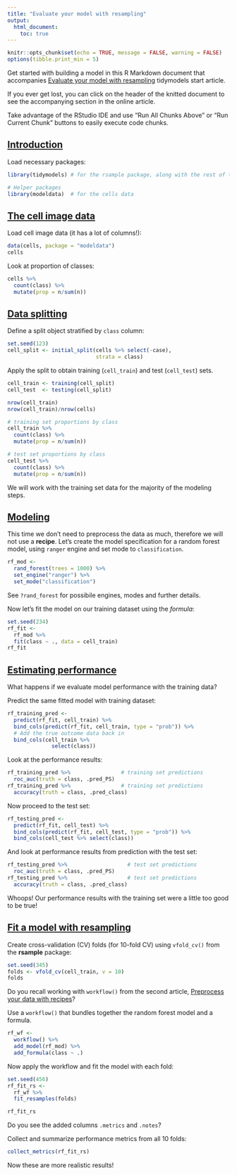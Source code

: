 ```yaml
---
title: "Evaluate your model with resampling"
output: 
  html_document:
    toc: true
---
```


```r
knitr::opts_chunk$set(echo = TRUE, message = FALSE, warning = FALSE)
options(tibble.print_min = 5)
```

Get started with building a model in this R Markdown document that accompanies [Evaluate your model with resampling](https://www.tidymodels.org/start/resampling) tidymodels start article.

If you ever get lost, you can click on the header of the knitted document to see the accompanying section in the online article.

Take advantage of the RStudio IDE and use "Run All Chunks Above" or "Run Current Chunk" buttons to easily execute code chunks.

## [Introduction](https://www.tidymodels.org/start/resampling/#intro)

Load necessary packages:

```r
library(tidymodels) # for the rsample package, along with the rest of tidymodels

# Helper packages
library(modeldata)  # for the cells data
```

## [The cell image data](https://www.tidymodels.org/start/resampling/#data)

Load cell image data (it has a lot of columns!):

```r
data(cells, package = "modeldata")
cells
```

Look at proportion of classes:

```r
cells %>% 
  count(class) %>% 
  mutate(prop = n/sum(n))
```


## [Data splitting](https://www.tidymodels.org/start/resampling/#data-split)

Define a split object stratified by `class` column:

```r
set.seed(123)
cell_split <- initial_split(cells %>% select(-case), 
                            strata = class)
```

Apply the split to obtain training (`cell_train`) and test (`cell_test`) sets.

```r
cell_train <- training(cell_split)
cell_test  <- testing(cell_split)

nrow(cell_train)
nrow(cell_train)/nrow(cells)

# training set proportions by class
cell_train %>% 
  count(class) %>% 
  mutate(prop = n/sum(n))

# test set proportions by class
cell_test %>% 
  count(class) %>% 
  mutate(prop = n/sum(n))
```

We will work with the training set data for the majority of the modeling steps.

## [Modeling](https://www.tidymodels.org/start/resampling/#modeling)

This time we don't need to preprocess the data as much, therefore we will not use a **recipe**.
Let's create the model specification for a random forest model, using `ranger` engine and set mode to `classification`.

```r
rf_mod <- 
  rand_forest(trees = 1000) %>% 
  set_engine("ranger") %>% 
  set_mode("classification")
```

See `?rand_forest` for possibile engines, modes and further details.   

Now let's fit the model on our training dataset using the *formula*:

```r
set.seed(234)
rf_fit <- 
  rf_mod %>% 
  fit(class ~ ., data = cell_train)
rf_fit
```

## [Estimating performance](https://www.tidymodels.org/start/resampling/#performance)

What happens if we evaluate model performance with the training data?

Predict the same fitted model with training dataset:

```r
rf_training_pred <- 
  predict(rf_fit, cell_train) %>% 
  bind_cols(predict(rf_fit, cell_train, type = "prob")) %>% 
  # Add the true outcome data back in
  bind_cols(cell_train %>% 
              select(class))
```

Look at the performance results:

```r
rf_training_pred %>%                # training set predictions
  roc_auc(truth = class, .pred_PS)
rf_training_pred %>%                # training set predictions
  accuracy(truth = class, .pred_class)
```

Now proceed to the test set:

```r
rf_testing_pred <- 
  predict(rf_fit, cell_test) %>% 
  bind_cols(predict(rf_fit, cell_test, type = "prob")) %>% 
  bind_cols(cell_test %>% select(class))
```

And look at performance results from prediction with the test set:

```r
rf_testing_pred %>%                   # test set predictions
  roc_auc(truth = class, .pred_PS)
rf_testing_pred %>%                   # test set predictions
  accuracy(truth = class, .pred_class)
```

Whoops! Our performance results with the training set were a little too good to be true!

## [Fit a model with resampling](https://www.tidymodels.org/start/resampling/#fit-resamples)

Create cross-validation (CV) folds (for 10-fold CV) using `vfold_cv()` from the **rsample** package:

```r
set.seed(345)
folds <- vfold_cv(cell_train, v = 10)
folds
```

Do you recall working with `workflow()` from the second article, [Preprocess your data with recipes](https://www.tidymodels.org/start/recipes)?

Use a `workflow()` that bundles together the random forest model and a formula.

```r
rf_wf <- 
  workflow() %>%
  add_model(rf_mod) %>%
  add_formula(class ~ .)
```

Now apply the workflow and fit the model with each fold:

```r
set.seed(456)
rf_fit_rs <- 
  rf_wf %>% 
  fit_resamples(folds)

rf_fit_rs
```

Do you see the added columns `.metrics` and `.notes`?

Collect and summarize performance metrics from all 10 folds:

```r
collect_metrics(rf_fit_rs)
```

Now these are more realistic results!

